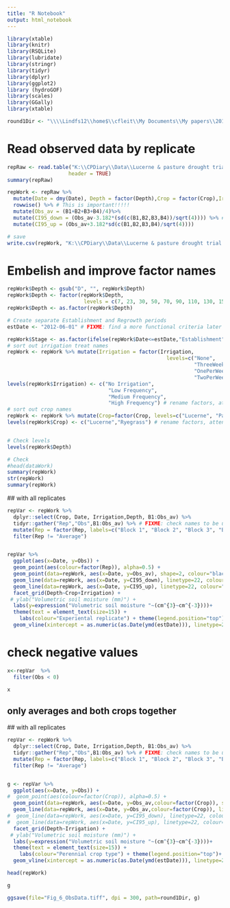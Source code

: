 ```yaml
---
title: "R Notebook"
output: html_notebook
---
```


```r
library(xtable)
library(knitr)
library(RSQLite)
library(lubridate)
library(stringr)
library(tidyr)
library(dplyr)
library(ggplot2)
library (hydroGOF)
library(scales)
library(GGally)
library(xtable)

round1Dir <- "\\\\Lindfs12\\home$\\cfleit\\My Documents\\My papers\\2013-LucernePasture\\kl\\submitted\\round_1" # for graphs

```

# Read observed data by replicate

```r
repRaw <- read.table("K:\\CPDiary\\Data\\Lucerne & pasture drought trial 2011-2012\\ModelFitting\\LP_SW_Replicate.txt", 
                    header = TRUE)
summary(repRaw)
```

```r
repWork <- repRaw %>%
  mutate(Date = dmy(Date), Depth = factor(Depth),Crop = factor(Crop),Irrigation = factor(Irrigation))%>%
  rowwise() %>% # This is important!!!!!
  mutate(Obs_av = (B1+B2+B3+B4)/4)%>%
  mutate(CI95_down = (Obs_av-3.182*(sd(c(B1,B2,B3,B4))/sqrt(4)))) %>% # FIXME: check with Esther how to
  mutate(CI95_up = (Obs_av+3.182*sd(c(B1,B2,B3,B4)/sqrt(4)))) 

# save
write.csv(repWork, "K:\\CPDiary\\Data\\Lucerne & pasture drought trial 2011-2012\\ModelFitting\\worked_observed_data.csv",row.names=FALSE)

```

# Embelish and improve factor names

```r
repWork$Depth <- gsub("D", "", repWork$Depth)
repWork$Depth <- factor(repWork$Depth, 
                         levels = c(7, 23, 30, 50, 70, 90, 110, 130, 150))
repWork$Depth <- as.factor(repWork$Depth)

# Create separate Establishment and Regrowth periods
estDate <- "2012-06-01" # FIXME: find a more functional criteria later

repWork$Stage <- as.factor(ifelse(repWork$Date<=estDate,"Establishment","Regrowth"))
# sort out irrigation treat names
repWork <- repWork %>% mutate(Irrigation = factor(Irrigation, 
                                                    levels=c("None", 
                                                             "ThreeWeekly",
                                                             "OnePerWeek",
                                                             "TwoPerWeek"))) # re-order factors
levels(repWork$Irrigation) <- c("No Irrigation",
                                 "Low Frequency",
                                 "Medium Frequency", 
                                 "High Frequency") # rename factors, attention to match!
# sort out crop names
repWork <- repWork %>% mutate(Crop=factor(Crop, levels=c("Lucerne", "Pasture"))) # re-order factors
levels(repWork$Crop) <- c("Lucerne","Ryegrass") # rename factors, attention to match!


# Check levels
levels(repWork$Depth)

# Check
#head(dataWork)
summary(repWork)
str(repWork)
summary(repWork)
```

 ## with all replicates
```r
repVar <- repWork %>%
  dplyr::select(Crop, Date, Irrigation,Depth, B1:Obs_av) %>%
  tidyr::gather("Rep","Obs",B1:Obs_av) %>% # FIXME: check names to be used in raw data
  mutate(Rep = factor(Rep, labels=c("Block 1", "Block 2", "Block 3", "Block 4", "Average"))) %>%
  filter(Rep != "Average") 


repVar %>% 
  ggplot(aes(x=Date, y=Obs)) +
  geom_point(aes(colour=factor(Rep)), alpha=0.5) +
  geom_point(data=repWork, aes(x=Date, y=Obs_av), shape=2, colour="black") +
  geom_line(data=repWork, aes(x=Date, y=CI95_down), linetype=22, colour="darkgrey") +
  geom_line(data=repWork, aes(x=Date, y=CI95_up), linetype=22, colour="darkgrey") +
  facet_grid(Depth~Crop+Irrigation) + 
 # ylab("Volumetric soil moisture (mm)") +
  labs(y=expression("Volumetric soil moisture "~(cm^{3}~cm^{-3})))+
  theme(text = element_text(size=15)) +
    labs(colour="Experiental replicate") + theme(legend.position="top")+
  geom_vline(xintercept = as.numeric(as.Date(ymd(estDate))), linetype=2) 
```

# check negative values

```r
x<-repVar  %>%
  filter(Obs < 0)

x
```

## only averages and both crops together

 ## with all replicates
```r
repVar <- repWork %>%
  dplyr::select(Crop, Date, Irrigation,Depth, B1:Obs_av) %>%
  tidyr::gather("Rep","Obs",B1:Obs_av) %>% # FIXME: check names to be used in raw data
  mutate(Rep = factor(Rep, labels=c("Block 1", "Block 2", "Block 3", "Block 4", "Average"))) %>%
  filter(Rep != "Average") 


g <- repVar %>% 
  ggplot(aes(x=Date, y=Obs)) +
#  geom_point(aes(colour=factor(Crop)), alpha=0.5) +
  geom_point(data=repWork, aes(x=Date, y=Obs_av,colour=factor(Crop)), shape=1, size=1.5) +
  geom_line(data=repWork, aes(x=Date, y=Obs_av,colour=factor(Crop)), linetype=2) +
#  geom_line(data=repWork, aes(x=Date, y=CI95_down), linetype=22, colour="darkgrey") +
#  geom_line(data=repWork, aes(x=Date, y=CI95_up), linetype=22, colour="darkgrey") +
  facet_grid(Depth~Irrigation) + 
 # ylab("Volumetric soil moisture (mm)") +
  labs(y=expression("Volumetric soil moisture "~(cm^{3}~cm^{-3})))+
  theme(text = element_text(size=15)) +
    labs(colour="Perennial crop type") + theme(legend.position="top")+
  geom_vline(xintercept = as.numeric(as.Date(ymd(estDate))), linetype=2) 

head(repWork)

g

ggsave(file="Fig_6_ObsData.tiff", dpi = 300, path=round1Dir, g)

```


